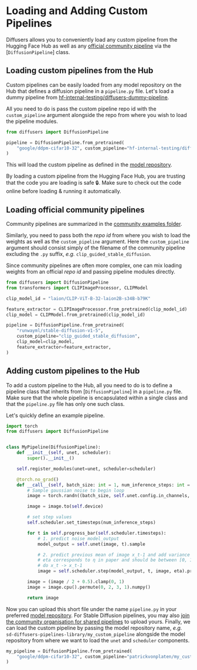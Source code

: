 <!--Copyright 2023 The HuggingFace Team. All rights reserved.

Licensed under the Apache License, Version 2.0 (the "License"); you may not use this file except in compliance with
the License. You may obtain a copy of the License at

http://www.apache.org/licenses/LICENSE-2.0

Unless required by applicable law or agreed to in writing, software distributed under the License is distributed on
an "AS IS" BASIS, WITHOUT WARRANTIES OR CONDITIONS OF ANY KIND, either express or implied. See the License for the
specific language governing permissions and limitations under the License.
-->

# Loading and Adding Custom Pipelines

Diffusers allows you to conveniently load any custom pipeline from the Hugging Face Hub as well as any [official community pipeline](https://github.com/huggingface/diffusers/tree/main/examples/community) 
via the [`DiffusionPipeline`] class.

## Loading custom pipelines from the Hub

Custom pipelines can be easily loaded from any model repository on the Hub that defines a diffusion pipeline in a `pipeline.py` file.
Let's load a dummy pipeline from [hf-internal-testing/diffusers-dummy-pipeline](https://huggingface.co/hf-internal-testing/diffusers-dummy-pipeline).

All you need to do is pass the custom pipeline repo id with the `custom_pipeline` argument alongside the repo from where you wish to load the pipeline modules.

```python
from diffusers import DiffusionPipeline

pipeline = DiffusionPipeline.from_pretrained(
    "google/ddpm-cifar10-32", custom_pipeline="hf-internal-testing/diffusers-dummy-pipeline"
)
```

This will load the custom pipeline as defined in the [model repository](https://huggingface.co/hf-internal-testing/diffusers-dummy-pipeline/blob/main/pipeline.py).

<Tip warning={true} >

By loading a custom pipeline from the Hugging Face Hub, you are trusting that the code you are loading 
is safe 🔒. Make sure to check out the code online before loading & running it automatically.

</Tip>

## Loading official community pipelines

Community pipelines are summarized in the [community examples folder](https://github.com/huggingface/diffusers/tree/main/examples/community). 

Similarly, you need to pass both the *repo id* from where you wish to load the weights as well as the `custom_pipeline` argument. Here the `custom_pipeline` argument should consist simply of the filename of the community pipeline excluding the `.py` suffix, *e.g.* `clip_guided_stable_diffusion`.

Since community pipelines are often more complex, one can mix loading weights from an official *repo id*
and passing pipeline modules directly.

```python
from diffusers import DiffusionPipeline
from transformers import CLIPImageProcessor, CLIPModel

clip_model_id = "laion/CLIP-ViT-B-32-laion2B-s34B-b79K"

feature_extractor = CLIPImageProcessor.from_pretrained(clip_model_id)
clip_model = CLIPModel.from_pretrained(clip_model_id)

pipeline = DiffusionPipeline.from_pretrained(
    "runwayml/stable-diffusion-v1-5",
    custom_pipeline="clip_guided_stable_diffusion",
    clip_model=clip_model,
    feature_extractor=feature_extractor,
)
```

## Adding custom pipelines to the Hub

To add a custom pipeline to the Hub, all you need to do is to define a pipeline class that inherits 
from [`DiffusionPipeline`] in a `pipeline.py` file.
Make sure that the whole pipeline is encapsulated within a single class and that the `pipeline.py` file
has only one such class.

Let's quickly define an example pipeline.


```python
import torch
from diffusers import DiffusionPipeline


class MyPipeline(DiffusionPipeline):
    def __init__(self, unet, scheduler):
        super().__init__()

    self.register_modules(unet=unet, scheduler=scheduler)

    @torch.no_grad()
    def __call__(self, batch_size: int = 1, num_inference_steps: int = 50):
        # Sample gaussian noise to begin loop
        image = torch.randn((batch_size, self.unet.config.in_channels, self.unet.sample_size, self.unet.sample_size))

        image = image.to(self.device)

        # set step values
        self.scheduler.set_timesteps(num_inference_steps)

        for t in self.progress_bar(self.scheduler.timesteps):
            # 1. predict noise model_output
            model_output = self.unet(image, t).sample

            # 2. predict previous mean of image x_t-1 and add variance depending on eta
            # eta corresponds to η in paper and should be between [0, 1]
            # do x_t -> x_t-1
            image = self.scheduler.step(model_output, t, image, eta).prev_sample

        image = (image / 2 + 0.5).clamp(0, 1)
        image = image.cpu().permute(0, 2, 3, 1).numpy()

        return image
```

Now you can upload this short file under the name `pipeline.py` in your preferred [model repository](https://huggingface.co/docs/hub/models-uploading). For Stable Diffusion pipelines, you may also [join the community organisation for shared pipelines](https://huggingface.co/organizations/sd-diffusers-pipelines-library/share/BUPyDUuHcciGTOKaExlqtfFcyCZsVFdrjr) to upload yours.
Finally, we can load the custom pipeline by passing the model repository name, *e.g.* `sd-diffusers-pipelines-library/my_custom_pipeline` alongside the model repository from where we want to load the `unet` and `scheduler` components.

```python
my_pipeline = DiffusionPipeline.from_pretrained(
    "google/ddpm-cifar10-32", custom_pipeline="patrickvonplaten/my_custom_pipeline"
)
```
